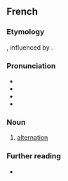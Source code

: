 ==French==

===Etymology===
{{suffix|fr|alterner|ance}}, influenced by {{der|fr|la|alternatio}}.

===Pronunciation===
* {{fr-IPA}}
* {{homophones|fr|alternances}}
* {{hyphenation|fr|al|ter|nance}}
* {{rhymes|fr|ɑ̃s}}

===Noun===
{{fr-noun|f}}

# [[alternation]]

===Further reading===
* {{R:TLFi}}